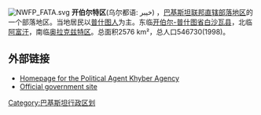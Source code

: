[[File:NWFP_FATA.svg|right]]
'''开伯尔特区'''(乌尔都语: خیبر) ，[[巴基斯坦|巴基斯坦]][[联邦直辖部落地区|联邦直辖部落地区]]的一个部落地区。当地居民以[[普什图人|普什图人]]为主。东临[[开伯尔-普什图省|开伯尔-普什图省]][[白沙瓦县|白沙瓦县]]，北临[[阿富汗|阿富汗]]，南临[[奥拉克兹特区|奥拉克兹特区]]。总面积2576 km²，总人口546730(1998)。

==外部链接==
* [https://web.archive.org/web/20081018171955/http://www.khyber.gov.pk/ Homepage for the Political Agent Khyber Agency]
* [https://web.archive.org/web/20090720052328/http://www.fata.gov.pk/ Official government site]

{{联邦直辖部落地区行政区划}}
[[Category:巴基斯坦行政区划|Category:巴基斯坦行政区划]]